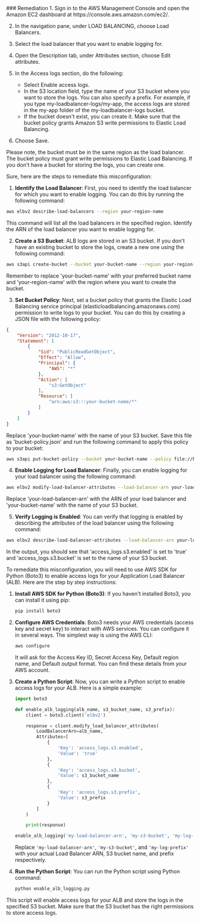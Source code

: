
<Tab title='Remediation'>
### Remediation

<AccordionGroup>
<Accordion title='Using Console' defaultOpen='true'>
1. Sign in to the AWS Management Console and open the Amazon EC2 dashboard at https://console.aws.amazon.com/ec2/.

2. In the navigation pane, under LOAD BALANCING, choose Load Balancers.

3. Select the load balancer that you want to enable logging for.

4. Open the Description tab, under Attributes section, choose Edit attributes.

5. In the Access logs section, do the following:

   - Select Enable access logs.
   - In the S3 location field, type the name of your S3 bucket where you want to store the logs. You can also specify a prefix. For example, if you type my-loadbalancer-logs/my-app, the access logs are stored in the my-app folder of the my-loadbalancer-logs bucket.
   - If the bucket doesn't exist, you can create it. Make sure that the bucket policy grants Amazon S3 write permissions to Elastic Load Balancing.

6. Choose Save.

Please note, the bucket must be in the same region as the load balancer. The bucket policy must grant write permissions to Elastic Load Balancing. If you don't have a bucket for storing the logs, you can create one.
</Accordion>

<Accordion title='Using CLI'>
Sure, here are the steps to remediate this misconfiguration:

1. **Identify the Load Balancer**: First, you need to identify the load balancer for which you want to enable logging. You can do this by running the following command:

```bash
aws elbv2 describe-load-balancers --region your-region-name
```

This command will list all the load balancers in the specified region. Identify the ARN of the load balancer you want to enable logging for.

2. **Create a S3 Bucket**: ALB logs are stored in an S3 bucket. If you don't have an existing bucket to store the logs, create a new one using the following command:

```bash
aws s3api create-bucket --bucket your-bucket-name --region your-region-name
```

Remember to replace 'your-bucket-name' with your preferred bucket name and 'your-region-name' with the region where you want to create the bucket.

3. **Set Bucket Policy**: Next, set a bucket policy that grants the Elastic Load Balancing service principal (elasticloadbalancing.amazonaws.com) permission to write logs to your bucket. You can do this by creating a JSON file with the following policy:

```json
{
    "Version": "2012-10-17",
    "Statement": [
        {
            "Sid": "PublicReadGetObject",
            "Effect": "Allow",
            "Principal": {
                "AWS": "*"
            },
            "Action": [
                "s3:GetObject"
            ],
            "Resource": [
                "arn:aws:s3:::your-bucket-name/*"
            ]
        }
    ]
}
```

Replace 'your-bucket-name' with the name of your S3 bucket. Save this file as 'bucket-policy.json' and run the following command to apply this policy to your bucket:

```bash
aws s3api put-bucket-policy --bucket your-bucket-name --policy file://bucket-policy.json
```

4. **Enable Logging for Load Balancer**: Finally, you can enable logging for your load balancer using the following command:

```bash
aws elbv2 modify-load-balancer-attributes --load-balancer-arn your-load-balancer-arn --attributes Key=access_logs.s3.enabled,Value=true Key=access_logs.s3.bucket,Value=your-bucket-name
```

Replace 'your-load-balancer-arn' with the ARN of your load balancer and 'your-bucket-name' with the name of your S3 bucket.

5. **Verify Logging is Enabled**: You can verify that logging is enabled by describing the attributes of the load balancer using the following command:

```bash
aws elbv2 describe-load-balancer-attributes --load-balancer-arn your-load-balancer-arn
```

In the output, you should see that 'access_logs.s3.enabled' is set to 'true' and 'access_logs.s3.bucket' is set to the name of your S3 bucket.
</Accordion>

<Accordion title='Using Python'>
To remediate this misconfiguration, you will need to use AWS SDK for Python (Boto3) to enable access logs for your Application Load Balancer (ALB). Here are the step by step instructions:

1. **Install AWS SDK for Python (Boto3)**: If you haven't installed Boto3, you can install it using pip:
   
   ```bash
   pip install boto3
   ```

2. **Configure AWS Credentials**: Boto3 needs your AWS credentials (access key and secret key) to interact with AWS services. You can configure it in several ways. The simplest way is using the AWS CLI:

   ```bash
   aws configure
   ```

   It will ask for the Access Key ID, Secret Access Key, Default region name, and Default output format. You can find these details from your AWS account.

3. **Create a Python Script**: Now, you can write a Python script to enable access logs for your ALB. Here is a simple example:

    ```python
    import boto3

    def enable_alb_logging(alb_name, s3_bucket_name, s3_prefix):
        client = boto3.client('elbv2')

        response = client.modify_load_balancer_attributes(
            LoadBalancerArn=alb_name,
            Attributes=[
                {
                    'Key': 'access_logs.s3.enabled',
                    'Value': 'true'
                },
                {
                    'Key': 'access_logs.s3.bucket',
                    'Value': s3_bucket_name
                },
                {
                    'Key': 'access_logs.s3.prefix',
                    'Value': s3_prefix
                }
            ]
        )

        print(response)

    enable_alb_logging('my-load-balancer-arn', 'my-s3-bucket', 'my-log-prefix')
    ```

   Replace `'my-load-balancer-arn'`, `'my-s3-bucket'`, and `'my-log-prefix'` with your actual Load Balancer ARN, S3 bucket name, and prefix respectively.

4. **Run the Python Script**: You can run the Python script using Python command:

   ```bash
   python enable_alb_logging.py
   ```

This script will enable access logs for your ALB and store the logs in the specified S3 bucket. Make sure that the S3 bucket has the right permissions to store access logs.
</Accordion>

</AccordionGroup>
</Tab>
</Tabs>
